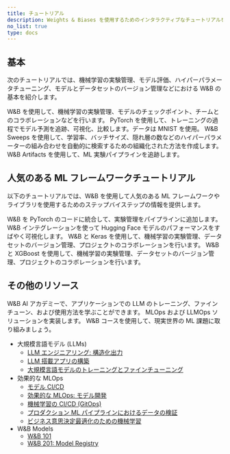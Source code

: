 ```yaml
---
title: チュートリアル
description: Weights & Biases を使用するためのインタラクティブなチュートリアルを始めましょう。
no_list: true
type: docs
---
```


## 基本

次のチュートリアルでは、機械学習の実験管理、モデル評価、ハイパーパラメータチューニング、モデルとデータセットのバージョン管理などにおける W&B の基本を紹介します。

<CardGroup cols={2}>
<Card title="実験を追跡する" href="/tutorials/experiments/">
W&B を使用して、機械学習の実験管理、モデルのチェックポイント、チームとのコラボレーションなどを行います。
</Card>
<Card title="予測を可視化する" href="/tutorials/tables/">
PyTorch を使用して、トレーニングの過程でモデル予測を追跡、可視化、比較します。データは MNIST を使用。
</Card>
</CardGroup>

<CardGroup cols={2}>
<Card title="ハイパーパラメーターを調整する" href="/tutorials/sweeps/">
W&B Sweeps を使用して、学習率、バッチサイズ、隠れ層の数などのハイパーパラメーターの組み合わせを自動的に検索するための組織化された方法を作成します。
</Card>
<Card title="モデルとデータセットを追跡する" href="/tutorials/artifacts/">
W&B Artifacts を使用して、ML 実験パイプラインを追跡します。
</Card>
</CardGroup>

## 人気のある ML フレームワークチュートリアル

以下のチュートリアルでは、W&B を使用して人気のある ML フレームワークやライブラリを使用するためのステップバイステップの情報を提供します。

<CardGroup cols={2}>
<Card title="PyTorch" href="/tutorials/pytorch">
W&B を PyTorch のコードに統合して、実験管理をパイプラインに追加します。
</Card>
<Card title="HuggingFace Transformers" href="/tutorials/huggingface">
W&B インテグレーションを使って Hugging Face モデルのパフォーマンスをすばやく可視化します。
</Card>
</CardGroup>

<CardGroup cols={2}>
<Card title="Keras" href="/tutorials/tensorflow">
W&B と Keras を使用して、機械学習の実験管理、データセットのバージョン管理、プロジェクトのコラボレーションを行います。
</Card>
<Card title="XGBoost" href="/tutorials/xgboost_sweeps/">
W&B と XGBoost を使用して、機械学習の実験管理、データセットのバージョン管理、プロジェクトのコラボレーションを行います。
</Card>
</CardGroup>

## その他のリソース

W&B AI アカデミーで、アプリケーションでの LLM のトレーニング、ファインチューン、および使用方法を学ぶことができます。 MLOps および LLMOps ソリューションを実装します。 W&B コースを使用して、現実世界の ML 課題に取り組みましょう。

- 大規模言語モデル (LLMs)
    - [LLM エンジニアリング: 構造化出力](https://www.wandb.courses/courses/steering-language-models?utm_source=wandb_docs&utm_medium=code&utm_campaign=tutorials)
    - [LLM 搭載アプリの構築](https://www.wandb.courses/courses/building-llm-powered-apps?utm_source=wandb_docs&utm_medium=code&utm_campaign=tutorials)
    - [大規模言語モデルのトレーニングとファインチューニング](https://www.wandb.courses/courses/training-fine-tuning-LLMs?utm_source=wandb_docs&utm_medium=code&utm_campaign=tutorials)
- 効果的な MLOps
    - [モデル CI/CD](https://www.wandb.courses/courses/enterprise-model-management?utm_source=wandb_docs&utm_medium=code&utm_campaign=tutorials)
    - [効果的な MLOps: モデル開発](https://www.wandb.courses/courses/effective-mlops-model-development?utm_source=wandb_docs&utm_medium=code&utm_campaign=tutorials)
    - [機械学習の CI/CD (GitOps)](https://www.wandb.courses/courses/ci-cd-for-machine-learning?utm_source=wandb_docs&utm_medium=code&utm_campaign=tutorials)
    - [プロダクション ML パイプラインにおけるデータの検証](https://www.wandb.courses/courses/data-validation-for-machine-learning?utm_source=wandb_docs&utm_medium=code&utm_campaign=tutorials)
    - [ビジネス意思決定最適化のための機械学習](https://www.wandb.courses/courses/decision-optimization?utm_source=wandb_docs&utm_medium=code&utm_campaign=tutorials)
- W&B Models 
    - [W&B 101](https://wandb.ai/site/courses/101/?utm_source=wandb_docs&utm_medium=code&utm_campaign=tutorials)
    - [W&B 201: Model Registry](https://www.wandb.courses/courses/201-model-registry?utm_source=wandb_docs&utm_medium=code&utm_campaign=tutorials)